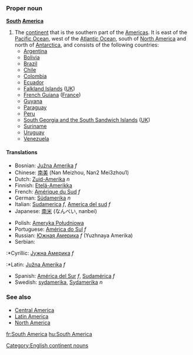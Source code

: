 ===Proper noun===
'''[[South]] [[America]]'''

#The [[continent]] that is the southern part of the [[Americas]].  It is east of the [[Pacific Ocean]], west of the [[Atlantic Ocean]], south of [[North America]] and north of [[Antarctica]], and consists of the following countries:
#*[[Argentina]]
#*[[Bolivia]]
#*[[Brazil]]
#*[[Chile]]
#*[[Colombia]]
#*[[Ecuador]]
#*[[Falkland Islands]] ([[UK]])
#*[[French Guiana]] ([[France]])
#*[[Guyana]]
#*[[Paraguay]]
#*[[Peru]]
#*[[South Georgia and the South Sandwich Islands]] ([[UK]])
#*[[Suriname]]
#*[[Uruguay]]
#*[[Venezuela]]

====Translations====
{{top}}
*Bosnian: [[Južna Amerika]] ''f''
*Chinese: [[南美]] (Nan Meizhou, Nan2 Mei3zhou1)
*Dutch: [[Zuid-Amerika]] ''n''
*Finnish: [[Etelä-Amerikka]]
*French: [[Amérique du Sud]] ''f''
*German: [[Südamerika]] ''n''
*Italian: [[Sudamerica]] ''f'', [[America del sud]] ''f''
*Japanese: [[南米]] (なんべい, nanbei)
{{mid}}
*Polish: [[Ameryka Południowa]]
*Portuguese: [[América do Sul]] ''f''
*Russian: [[Южная Америка]] ''f'' (Yuzhnaya Amerika)
*Serbian:
:*Cyrillic: [[Јужна Америка]] ''f''
:*Latin: [[Južna Amerika]] ''f''
*Spanish: [[América del Sur]] ''f'', [[Sudamérica]] ''f''
*Swedish: [[sydamerika]], [[Sydamerika]] ''n''
{{bottom}}

===See also===
*[[Central America]]
*[[Latin America]]
*[[North America]]

[[Category:English continent nouns]]

[[fr:South America]]
[[hu:South America]]